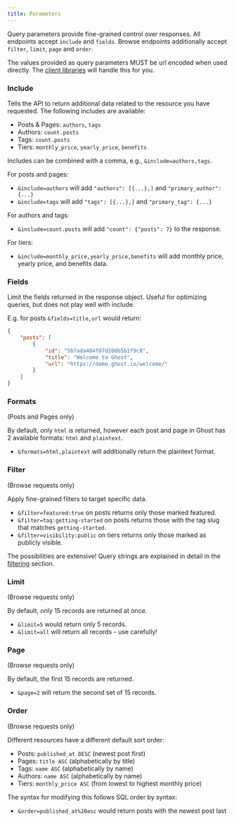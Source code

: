 ```yaml
---
title: Parameters
---
```


Query parameters provide fine-grained control over responses. All endpoints accept `include` and `fields`. Browse endpoints additionally accept `filter`, `limit`, `page` and `order`.

The values provided as query parameters MUST be url encoded when used directly. The [client libraries](/content-api/javascript/) will handle this for you.

### Include

Tells the API to return additional data related to the resource you have requested. The following includes are available:

* Posts & Pages: `authors`, `tags`
* Authors: `count.posts`
* Tags: `count.posts`
* Tiers: `monthly_price`, `yearly_price`, `benefits`

Includes can be combined with a comma, e.g., `&include=authors,tags`.

For posts and pages:

* `&include=authors` will add `"authors": [{...},]` and `"primary_author": {...}`
* `&include=tags` will add `"tags": [{...},]` and `"primary_tag": {...}`

For authors and tags:

* `&include=count.posts` will add `"count": {"posts": 7}` to the response.

For tiers:

* `&include=monthly_price,yearly_price,benefits` will add monthly price, yearly price, and benefits data.

### Fields

Limit the fields returned in the response object. Useful for optimizing queries, but does not play well with include.

E.g. for posts `&fields=title,url` would return:

```json
{
    "posts": [
        {
            "id": "5b7ada404f87d200b5b1f9c8",
            "title": "Welcome to Ghost",
            "url": "https://demo.ghost.io/welcome/"
        }
    ]
}
```

### Formats

(Posts and Pages only)

By default, only `html` is returned, however each post and page in Ghost has 2 available formats: `html` and `plaintext`.

* `&formats=html,plaintext` will additionally return the plaintext format.

### Filter

(Browse requests only)

Apply fine-grained filters to target specific data.

* `&filter=featured:true` on posts returns only those marked featured.
* `&filter=tag:getting-started` on posts returns those with the tag slug that matches `getting-started`.
* `&filter=visibility:public` on tiers returns only those marked as publicly visible.

The possibilities are extensive! Query strings are explained in detail in the [filtering](/content-api/filtering) section.

### Limit

(Browse requests only)

By default, only 15 records are returned at once.

* `&limit=5` would return only 5 records.
* `&limit=all` will return all records - use carefully!

### Page

(Browse requests only)

By default, the first 15 records are returned.

* `&page=2` will return the second set of 15 records.

### Order

(Browse requests only)

Different resources have a different default sort order:

* Posts: `published_at DESC` (newest post first)
* Pages: `title ASC` (alphabetically by title)
* Tags: `name ASC` (alphabetically by name)
* Authors: `name ASC` (alphabetically by name)
* Tiers: `monthly_price ASC` (from lowest to highest monthly price)

The syntax for modifying this follows SQL order by syntax:

* `&order=published_at%20asc` would return posts with the newest post last